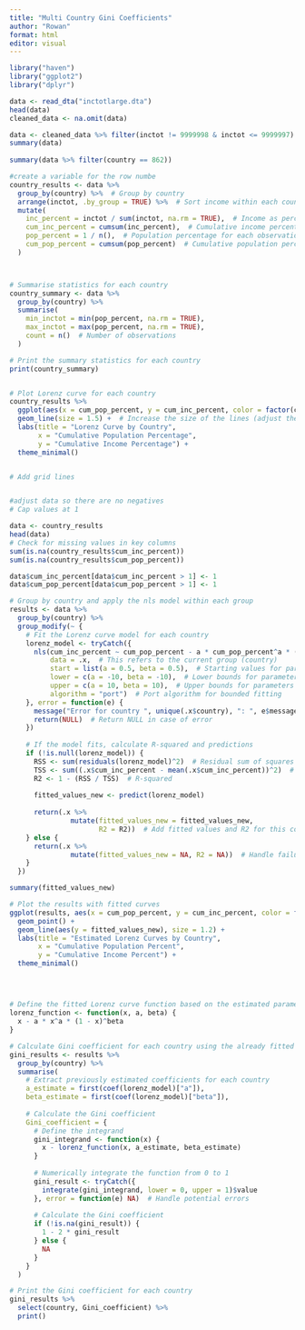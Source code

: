 ```yaml
---
title: "Multi Country Gini Coefficients"
author: "Rowan"
format: html
editor: visual
---
```


```r

library("haven")
library("ggplot2")
library("dplyr")

data <- read_dta("inctotlarge.dta")
head(data)
cleaned_data <- na.omit(data)

data <- cleaned_data %>% filter(inctot != 9999998 & inctot <= 9999997)
summary(data) 
 
summary(data %>% filter(country == 862))

#create a variable for the row numbe 
country_results <- data %>%
  group_by(country) %>%  # Group by country
  arrange(inctot, .by_group = TRUE) %>%  # Sort income within each country
  mutate(
    inc_percent = inctot / sum(inctot, na.rm = TRUE),  # Income as percentage of total
    cum_inc_percent = cumsum(inc_percent),  # Cumulative income percentage
    pop_percent = 1 / n(),  # Population percentage for each observation
    cum_pop_percent = cumsum(pop_percent)  # Cumulative population percentage
  )



# Summarise statistics for each country
country_summary <- data %>%
  group_by(country) %>%
  summarise(
    min_inctot = min(pop_percent, na.rm = TRUE),
    max_inctot = max(pop_percent, na.rm = TRUE),
    count = n()  # Number of observations
  )

# Print the summary statistics for each country
print(country_summary)


# Plot Lorenz curve for each country
country_results %>%
  ggplot(aes(x = cum_pop_percent, y = cum_inc_percent, color = factor(country))) +
  geom_line(size = 1.5) +  # Increase the size of the lines (adjust the value as needed)
  labs(title = "Lorenz Curve by Country", 
       x = "Cumulative Population Percentage", 
       y = "Cumulative Income Percentage") +
  theme_minimal()


# Add grid lines



```

```r
#adjust data so there are no negatives 
# Cap values at 1

data <- country_results
head(data)
# Check for missing values in key columns
sum(is.na(country_results$cum_inc_percent))
sum(is.na(country_results$cum_pop_percent))

data$cum_inc_percent[data$cum_inc_percent > 1] <- 1
data$cum_pop_percent[data$cum_pop_percent > 1] <- 1

# Group by country and apply the nls model within each group
results <- data %>%
  group_by(country) %>%
  group_modify(~ {
    # Fit the Lorenz curve model for each country
    lorenz_model <- tryCatch({
      nls(cum_inc_percent ~ cum_pop_percent - a * cum_pop_percent^a * (1 - cum_pop_percent)^beta, 
          data = .x,  # This refers to the current group (country)
          start = list(a = 0.5, beta = 0.5),  # Starting values for parameters
          lower = c(a = -10, beta = -10),  # Lower bounds for parameters
          upper = c(a = 10, beta = 10),  # Upper bounds for parameters
          algorithm = "port")  # Port algorithm for bounded fitting
    }, error = function(e) {
      message("Error for country ", unique(.x$country), ": ", e$message)
      return(NULL)  # Return NULL in case of error
    })
    
    # If the model fits, calculate R-squared and predictions
    if (!is.null(lorenz_model)) {
      RSS <- sum(residuals(lorenz_model)^2)  # Residual sum of squares
      TSS <- sum((.x$cum_inc_percent - mean(.x$cum_inc_percent))^2)  # Total sum of squares
      R2 <- 1 - (RSS / TSS)  # R-squared
      
      fitted_values_new <- predict(lorenz_model)
      
      return(.x %>%
               mutate(fitted_values_new = fitted_values_new,
                      R2 = R2))  # Add fitted values and R2 for this country
    } else {
      return(.x %>%
               mutate(fitted_values_new = NA, R2 = NA))  # Handle failure case
    }
  })

summary(fitted_values_new)

# Plot the results with fitted curves
ggplot(results, aes(x = cum_pop_percent, y = cum_inc_percent, color = factor(country))) +
  geom_point() +
  geom_line(aes(y = fitted_values_new), size = 1.2) +
  labs(title = "Estimated Lorenz Curves by Country",
       x = "Cumulative Population Percent",
       y = "Cumulative Income Percent") +
  theme_minimal()




```

## 

```r
# Define the fitted Lorenz curve function based on the estimated parameters a and beta
lorenz_function <- function(x, a, beta) {
  x - a * x^a * (1 - x)^beta
}

# Calculate Gini coefficient for each country using the already fitted models
gini_results <- results %>%
  group_by(country) %>%
  summarise(
    # Extract previously estimated coefficients for each country
    a_estimate = first(coef(lorenz_model)["a"]),
    beta_estimate = first(coef(lorenz_model)["beta"]),
    
    # Calculate the Gini coefficient
    Gini_coefficient = {
      # Define the integrand
      gini_integrand <- function(x) {
        x - lorenz_function(x, a_estimate, beta_estimate)
      }
      
      # Numerically integrate the function from 0 to 1
      gini_result <- tryCatch({
        integrate(gini_integrand, lower = 0, upper = 1)$value
      }, error = function(e) NA)  # Handle potential errors
      
      # Calculate the Gini coefficient
      if (!is.na(gini_result)) {
        1 - 2 * gini_result
      } else {
        NA
      }
    }
  )

# Print the Gini coefficient for each country
gini_results %>%
  select(country, Gini_coefficient) %>%
  print()

```
